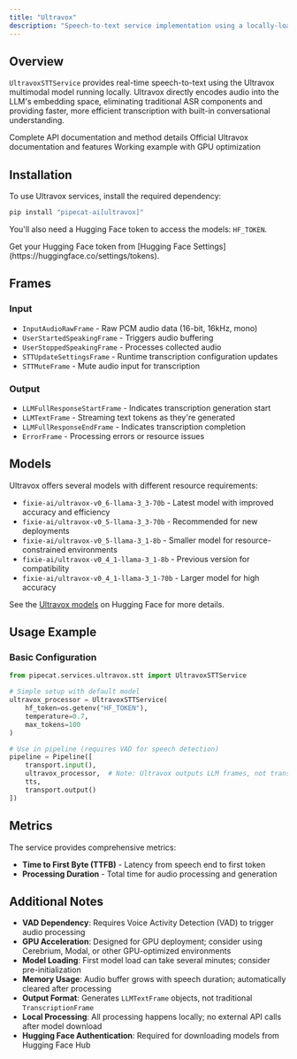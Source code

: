 ```yaml
---
title: "Ultravox"
description: "Speech-to-text service implementation using a locally-loaded Ultravox multimodal model"
---
```


## Overview

`UltravoxSTTService` provides real-time speech-to-text using the Ultravox multimodal model running locally. Ultravox directly encodes audio into the LLM's embedding space, eliminating traditional ASR components and providing faster, more efficient transcription with built-in conversational understanding.

<CardGroup cols={3}>
  <Card
    title="API Reference"
    icon="code"
    href="https://reference-server.pipecat.ai/en/latest/api/pipecat.services.ultravox.stt.html"
  >
    Complete API documentation and method details
  </Card>
  <Card title="Ultravox Docs" icon="book" href="https://docs.ultravox.ai/">
    Official Ultravox documentation and features
  </Card>
  <Card
    title="Example Code"
    icon="play"
    href="https://github.com/pipecat-ai/pipecat/blob/main/examples/foundational/07u-interruptible-ultravox.py"
  >
    Working example with GPU optimization
  </Card>
</CardGroup>

## Installation

To use Ultravox services, install the required dependency:

```bash
pip install "pipecat-ai[ultravox]"
```

You'll also need a Hugging Face token to access the models: `HF_TOKEN`.

<Tip>
  Get your Hugging Face token from [Hugging Face
  Settings](https://huggingface.co/settings/tokens).
</Tip>

## Frames

### Input

- `InputAudioRawFrame` - Raw PCM audio data (16-bit, 16kHz, mono)
- `UserStartedSpeakingFrame` - Triggers audio buffering
- `UserStoppedSpeakingFrame` - Processes collected audio
- `STTUpdateSettingsFrame` - Runtime transcription configuration updates
- `STTMuteFrame` - Mute audio input for transcription

### Output

- `LLMFullResponseStartFrame` - Indicates transcription generation start
- `LLMTextFrame` - Streaming text tokens as they're generated
- `LLMFullResponseEndFrame` - Indicates transcription completion
- `ErrorFrame` - Processing errors or resource issues

## Models

Ultravox offers several models with different resource requirements:

- `fixie-ai/ultravox-v0_6-llama-3_3-70b` - Latest model with improved accuracy and efficiency
- `fixie-ai/ultravox-v0_5-llama-3_3-70b` - Recommended for new deployments
- `fixie-ai/ultravox-v0_5-llama-3_1-8b` - Smaller model for resource-constrained environments
- `fixie-ai/ultravox-v0_4_1-llama-3_1-8b` - Previous version for compatibility
- `fixie-ai/ultravox-v0_4_1-llama-3_1-70b` - Larger model for high accuracy

See the [Ultravox models](https://huggingface.co/fixie-ai/collections) on Hugging Face for more details.

## Usage Example

### Basic Configuration

```python
from pipecat.services.ultravox.stt import UltravoxSTTService

# Simple setup with default model
ultravox_processor = UltravoxSTTService(
    hf_token=os.getenv("HF_TOKEN"),
    temperature=0.7,
    max_tokens=100
)

# Use in pipeline (requires VAD for speech detection)
pipeline = Pipeline([
    transport.input(),
    ultravox_processor,  # Note: Ultravox outputs LLM frames, not transcription frames
    tts,
    transport.output()
])
```

## Metrics

The service provides comprehensive metrics:

- **Time to First Byte (TTFB)** - Latency from speech end to first token
- **Processing Duration** - Total time for audio processing and generation

## Additional Notes

- **VAD Dependency**: Requires Voice Activity Detection (VAD) to trigger audio processing
- **GPU Acceleration**: Designed for GPU deployment; consider using Cerebrium, Modal, or other GPU-optimized environments
- **Model Loading**: First model load can take several minutes; consider pre-initialization
- **Memory Usage**: Audio buffer grows with speech duration; automatically cleared after processing
- **Output Format**: Generates `LLMTextFrame` objects, not traditional `TranscriptionFrame`
- **Local Processing**: All processing happens locally; no external API calls after model download
- **Hugging Face Authentication**: Required for downloading models from Hugging Face Hub

